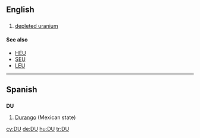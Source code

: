 {{also|Appendix:Variations of "du"}}
==English==

==={{initialism-old|en}}===
{{en-noun|-}}

# [[depleted uranium]]

====See also====
* [[HEU]]
* [[SEU]]
* [[LEU]]

----

==Spanish==

==={{abbreviation-old|es}}===
'''DU'''

# [[Durango]] (Mexican state)

[[cy:DU]]
[[de:DU]]
[[hu:DU]]
[[tr:DU]]